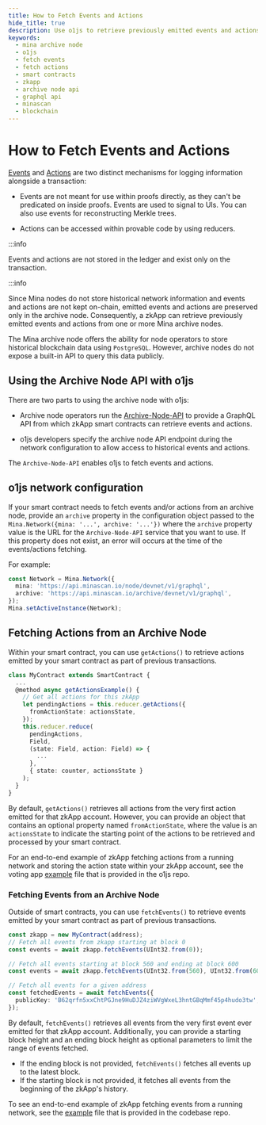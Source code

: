 ```yaml
---
title: How to Fetch Events and Actions
hide_title: true
description: Use o1js to retrieve previously emitted events and actions from Mina archive node. Connect your zkApp smart contract to an archive node API endpoint and fetch and use events and actions.
keywords:
  - mina archive node
  - o1js
  - fetch events
  - fetch actions
  - smart contracts
  - zkapp
  - archive node api
  - graphql api
  - minascan
  - blockchain
---
```


# How to Fetch Events and Actions

[Events](#events) and [Actions](#actions-and-reducer) are two distinct mechanisms for logging information alongside a transaction:

- Events are not meant for use within proofs directly, as they can't be predicated on inside proofs. Events are used to signal to UIs. You can also use events for reconstructing Merkle trees.

- Actions can be accessed within provable code by using reducers.

:::info

Events and actions are not stored in the ledger and exist only on the transaction.

:::info

Since Mina nodes do not store historical network information and events and actions are not kept on-chain, emitted events and actions are preserved only in the archive node. Consequently, a zkApp can retrieve previously emitted events and actions from one or more Mina archive nodes.

The Mina archive node offers the ability for node operators to store historical blockchain data using `PostgreSQL`. However, archive nodes do not expose a built-in API to query this data publicly.

## Using the Archive Node API with o1js

There are two parts to using the archive node with o1js:

- Archive node operators run the [Archive-Node-API](https://github.com/o1-labs/archive-node-api) to provide a GraphQL API from which zkApp smart contracts can retrieve events and actions.

- o1js developers specify the archive node API endpoint during the network configuration to allow access to historical events and actions.

The `Archive-Node-API` enables o1js to fetch events and actions.

## o1js network configuration

If your smart contract needs to fetch events and/or actions from an archive node, provide an `archive` property in the configuration object passed to the `Mina.Network({mina: '...', archive: '...'})` where the `archive` property value is the URL for the `Archive-Node-API` service that you want to use. If this property does not exist, an error will occurs at the time of the events/actions fetching.

For example:

```ts
const Network = Mina.Network({
  mina: 'https://api.minascan.io/node/devnet/v1/graphql',
  archive: 'https://api.minascan.io/archive/devnet/v1/graphql',
});
Mina.setActiveInstance(Network);
```

## Fetching Actions from an Archive Node

Within your smart contract, you can use `getActions()` to retrieve actions emitted by your smart contract as part of previous transactions.

```ts
class MyContract extends SmartContract {
  ...
  @method async getActionsExample() {
    // Get all actions for this zkApp
    let pendingActions = this.reducer.getActions({
      fromActionState: actionsState,
    });
    this.reducer.reduce(
      pendingActions,
      Field,
      (state: Field, action: Field) => {
        ...
      },
      { state: counter, actionsState }
    );
  }
}
```

By default, `getActions()` retrieves all actions from the very first action emitted for that zkApp account. However, you can provide an object that contains an optional property named `fromActionState`, where the value is an `actionsState` to indicate the starting point of the actions to be retrieved and processed by your smart contract.

For an end-to-end example of zkApp fetching actions from a running network and storing the action state within your zkApp account, see the voting app [example](https://github.com/o1-labs/o1js/blob/main/src/examples/zkapps/voting/voting.ts) file that is provided in the o1js repo.

### Fetching Events from an Archive Node

Outside of smart contracts, you can use `fetchEvents()` to retrieve events emitted by your smart contract as part of previous transactions.

```ts
const zkapp = new MyContract(address);
// Fetch all events from zkapp starting at block 0
const events = await zkapp.fetchEvents(UInt32.from(0));

// Fetch all events starting at block 560 and ending at block 600
const events = await zkapp.fetchEvents(UInt32.from(560), UInt32.from(600));

// Fetch all events for a given address
const fetchedEvents = await fetchEvents({
  publicKey: 'B62qrfn5xxChtPGJne9HuDJZ4ziWVgWxeL3hntGBqMmf45p4hudo3tw',
});
```

By default, `fetchEvents()` retrieves all events from the very first event ever emitted for that zkApp account. Additionally, you can provide a starting block height and an ending block height as optional parameters to limit the range of events fetched.

- If the ending block is not provided, `fetchEvents()` fetches all events up to the latest block.
- If the starting block is not provided, it fetches all events from the beginning of the zkApp's history.

To see an end-to-end example of zkApp fetching events from a running network, see the [example](https://github.com/o1-labs/o1js/blob/main/src/examples/zkapps/voting/run-berkeley.ts) file that is provided in the codebase repo.

